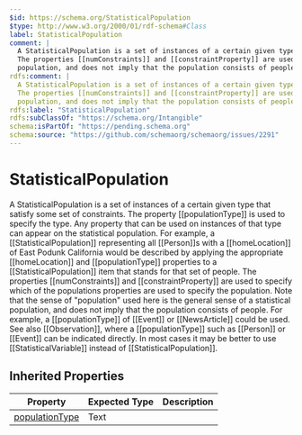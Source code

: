 ```yaml
---
$id: https://schema.org/StatisticalPopulation
$type: http://www.w3.org/2000/01/rdf-schema#Class
label: StatisticalPopulation
comment: |
  A StatisticalPopulation is a set of instances of a certain given type that satisfy some set of constraints. The property [[populationType]] is used to specify the type. Any property that can be used on instances of that type can appear on the statistical population. For example, a [[StatisticalPopulation]] representing all [[Person]]s with a [[homeLocation]] of East Podunk California would be described by applying the appropriate [[homeLocation]] and [[populationType]] properties to a [[StatisticalPopulation]] item that stands for that set of people.
  The properties [[numConstraints]] and [[constraintProperty]] are used to specify which of the populations properties are used to specify the population. Note that the sense of "population" used here is the general sense of a statistical
  population, and does not imply that the population consists of people. For example, a [[populationType]] of [[Event]] or [[NewsArticle]] could be used. See also [[Observation]], where a [[populationType]] such as [[Person]] or [[Event]] can be indicated directly. In most cases it may be better to use [[StatisticalVariable]] instead of [[StatisticalPopulation]].
rdfs:comment: |
  A StatisticalPopulation is a set of instances of a certain given type that satisfy some set of constraints. The property [[populationType]] is used to specify the type. Any property that can be used on instances of that type can appear on the statistical population. For example, a [[StatisticalPopulation]] representing all [[Person]]s with a [[homeLocation]] of East Podunk California would be described by applying the appropriate [[homeLocation]] and [[populationType]] properties to a [[StatisticalPopulation]] item that stands for that set of people.
  The properties [[numConstraints]] and [[constraintProperty]] are used to specify which of the populations properties are used to specify the population. Note that the sense of "population" used here is the general sense of a statistical
  population, and does not imply that the population consists of people. For example, a [[populationType]] of [[Event]] or [[NewsArticle]] could be used. See also [[Observation]], where a [[populationType]] such as [[Person]] or [[Event]] can be indicated directly. In most cases it may be better to use [[StatisticalVariable]] instead of [[StatisticalPopulation]].
rdfs:label: "StatisticalPopulation"
rdfs:subClassOf: "https://schema.org/Intangible"
schema:isPartOf: "https://pending.schema.org"
schema:source: "https://github.com/schemaorg/schemaorg/issues/2291"
---
```


# StatisticalPopulation

A StatisticalPopulation is a set of instances of a certain given type that satisfy some set of constraints. The property [[populationType]] is used to specify the type. Any property that can be used on instances of that type can appear on the statistical population. For example, a [[StatisticalPopulation]] representing all [[Person]]s with a [[homeLocation]] of East Podunk California would be described by applying the appropriate [[homeLocation]] and [[populationType]] properties to a [[StatisticalPopulation]] item that stands for that set of people.
The properties [[numConstraints]] and [[constraintProperty]] are used to specify which of the populations properties are used to specify the population. Note that the sense of "population" used here is the general sense of a statistical
population, and does not imply that the population consists of people. For example, a [[populationType]] of [[Event]] or [[NewsArticle]] could be used. See also [[Observation]], where a [[populationType]] such as [[Person]] or [[Event]] can be indicated directly. In most cases it may be better to use [[StatisticalVariable]] instead of [[StatisticalPopulation]].

## Inherited Properties

| Property | Expected Type | Description |
| --- | --- | --- |
| [populationType](https://schema.org/populationType) | Text |  |
